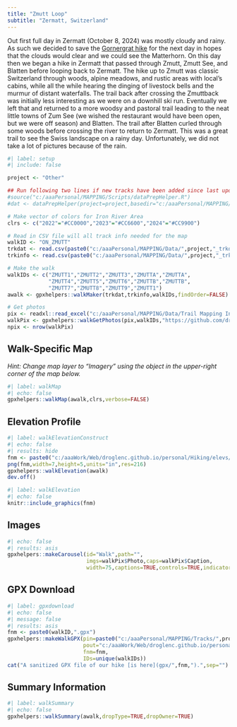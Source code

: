 ```yaml
---
title: "Zmutt Loop"
subtitle: "Zermatt, Switzerland"
---
```


Out first full day in Zermatt (October 8, 2024) was mostly cloudy and rainy. As such we decided to save the [Gornergrat hike](ON GORNERGRAT.html) for the next day in hopes that the clouds would clear and we could see the Matterhorn. On this day then we began a hike in Zermatt that passed through Zmutt, Zmutt See, and Blatten before looping back to Zermatt. The hike up to Zmutt was classic Switzerland through woods, alpine meadows, and rustic areas with local's cabins, while all the while hearing the dinging of livestock bells and the murmur of distant waterfalls. The trail back after crossing the Zmuttback was initially less interesting as we were on a downhill ski run. Eventually we left that and returned to a more woodsy and pastoral trail leading to the neat little towns of Zum See (we wished the restaurant would have been open, but we were off season) and Blatten. The trail after Blatten curled through some woods before crossing the river to return to Zermatt. This was a great trail to see the Swiss landscape on a rainy day. Unfortunately, we did not take a lot of pictures because of the rain.

```r
#| label: setup
#| include: false

project <- "Other"

## Run following two lines if new tracks have been added since last update
#source("c:/aaaPersonal/MAPPING/Scripts/dataPrepHelper.R")
#dat <- dataPrepHelper(project=project,basedir="c:/aaaPersonal/MAPPING/")

# Make vector of colors for Iron River Area
clrs <- c("2022"="#CC0000","2023"="#CC6600","2024"="#CC9900")

# Read in CSV file will all track info needed for the map
walkID <- "ON_ZMUTT"
trkdat <- read.csv(paste0("c:/aaaPersonal/MAPPING/Data/",project,"_trkdat.csv"))
trkinfo <- read.csv(paste0("c:/aaaPersonal/MAPPING/Data/",project,"_trkinfo.csv"))

# Make the walk
walkIDs <- c("ZMUTT1","ZMUTT2","ZMUTT3","ZMUTTA","ZMUTTA",
             "ZMUTT4","ZMUTT5","ZMUTT6","ZMUTTB","ZMUTTB",
             "ZMUTT7","ZMUTT8","ZMUTT9","ZMUTT1")
awalk <- gpxhelpers::walkMaker(trkdat,trkinfo,walkIDs,findOrder=FALSE)

# Get photos
pix <- readxl::read_excel("c:/aaaPersonal/MAPPING/Data/Trail Mapping Info.xlsx",sheet="Photos")
walkPix <- gpxhelpers::walkGetPhotos(pix,walkIDs,"https://github.com/droglenc/MAPPING/raw/main/Images")
npix <- nrow(walkPix)
```

## Walk-Specific Map

*Hint: Change map layer to "Imagery" using the object in the upper-right corner of the map below.*

```r
#| label: walkMap
#| echo: false
gpxhelpers::walkMap(awalk,clrs,verbose=FALSE)
```

## Elevation Profile
```r
#| label: walkElevationConstruct
#| echo: false
#| results: hide
fnm <- paste0("c:/aaaWork/Web/droglenc.github.io/personal/Hiking/elevs/",walkID,".png") 
png(fnm,width=7,height=5,units="in",res=216)
gpxhelpers::walkElevation(awalk)
dev.off()
```
```r
#| label: walkElevation
#| echo: false
knitr::include_graphics(fnm)
```

## Images
```r
#| echo: false
#| results: asis
gpxhelpers::makeCarousel(id="Walk",path="",
                         imgs=walkPix$Photo,caps=walkPix$Caption,
                         width=75,captions=TRUE,controls=TRUE,indicators=FALSE)
```

## GPX Download
```r
#| label: gpxdownload
#| echo: false
#| message: false
#| results: asis
fnm <- paste0(walkID,".gpx")
gpxhelpers::makeWalkGPX(pin=paste0("c:/aaaPersonal/MAPPING/Tracks/",project),
                        pout="c:/aaaWork/Web/droglenc.github.io/personal/Hiking/gpx",
                        fnm=fnm,
                        IDs=unique(walkIDs))
cat("A sanitized GPX file of our hike [is here](gpx/",fnm,").",sep="")
```

## Summary Information
```r
#| label: walkSummary
#| echo: false
gpxhelpers::walkSummary(awalk,dropType=TRUE,dropOwner=TRUE)
```

